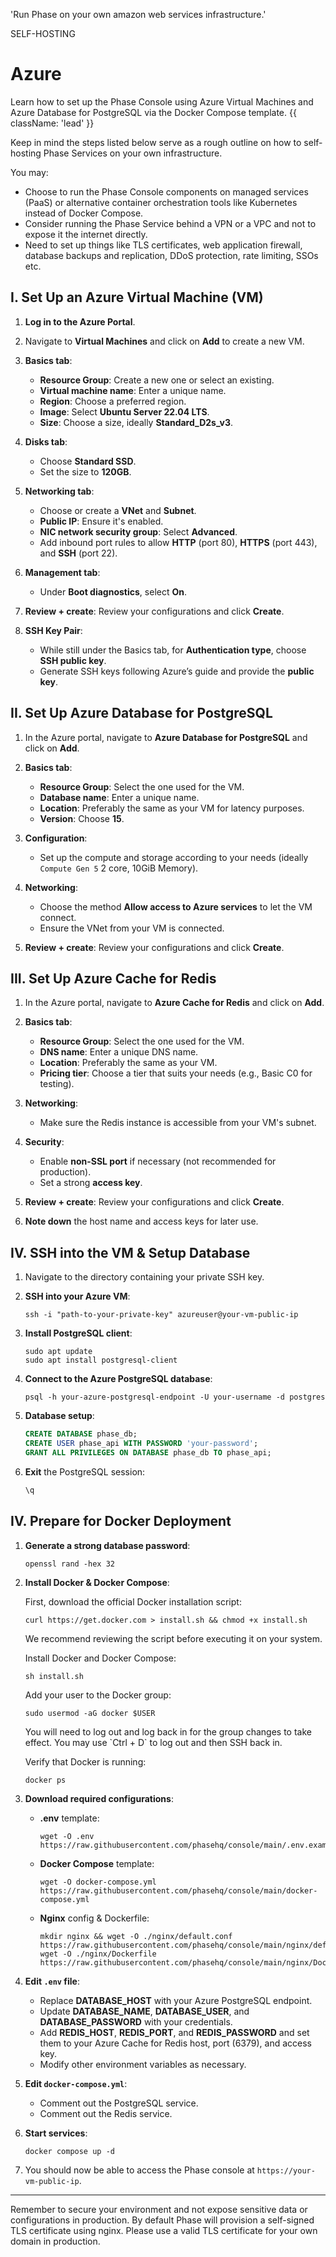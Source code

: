 
  'Run Phase on your own amazon web services infrastructure.'

<Tag variant="small">SELF-HOSTING</Tag>

# Azure

Learn how to set up the Phase Console using Azure Virtual Machines and Azure Database for PostgreSQL via the Docker Compose template. {{ className: 'lead' }}

Keep in mind the steps listed below serve as a rough outline on how to self-hosting Phase Services on your own infrastructure.

You may:

- Choose to run the Phase Console components on managed services (PaaS) or alternative container orchestration tools like Kubernetes instead of Docker Compose.
- Consider running the Phase Service behind a VPN or a VPC and not to expose it the internet directly.
- Need to set up things like TLS certificates, web application firewall, database backups and replication, DDoS protection, rate limiting, SSOs etc.

## I. Set Up an Azure Virtual Machine (VM)

1. **Log in to the Azure Portal**.

2. Navigate to **Virtual Machines** and click on **Add** to create a new VM.

3. **Basics tab**:

   - **Resource Group**: Create a new one or select an existing.
   - **Virtual machine name**: Enter a unique name.
   - **Region**: Choose a preferred region.
   - **Image**: Select **Ubuntu Server 22.04 LTS**.
   - **Size**: Choose a size, ideally **Standard_D2s_v3**.

4. **Disks tab**:

   - Choose **Standard SSD**.
   - Set the size to **120GB**.

5. **Networking tab**:

   - Choose or create a **VNet** and **Subnet**.
   - **Public IP**: Ensure it's enabled.
   - **NIC network security group**: Select **Advanced**.
   - Add inbound port rules to allow **HTTP** (port 80), **HTTPS** (port 443), and **SSH** (port 22).

6. **Management tab**:

   - Under **Boot diagnostics**, select **On**.

7. **Review + create**: Review your configurations and click **Create**.

8. **SSH Key Pair**:
   - While still under the Basics tab, for **Authentication type**, choose **SSH public key**.
   - Generate SSH keys following Azure’s guide and provide the **public key**.

## II. Set Up Azure Database for PostgreSQL

1. In the Azure portal, navigate to **Azure Database for PostgreSQL** and click on **Add**.

2. **Basics tab**:

   - **Resource Group**: Select the one used for the VM.
   - **Database name**: Enter a unique name.
   - **Location**: Preferably the same as your VM for latency purposes.
   - **Version**: Choose **15**.

3. **Configuration**:

   - Set up the compute and storage according to your needs (ideally `Compute Gen 5` 2 core, 10GiB Memory).

4. **Networking**:

   - Choose the method **Allow access to Azure services** to let the VM connect.
   - Ensure the VNet from your VM is connected.

5. **Review + create**: Review your configurations and click **Create**.

## III. Set Up Azure Cache for Redis

1. In the Azure portal, navigate to **Azure Cache for Redis** and click on **Add**.

2. **Basics tab**:

   - **Resource Group**: Select the one used for the VM.
   - **DNS name**: Enter a unique DNS name.
   - **Location**: Preferably the same as your VM.
   - **Pricing tier**: Choose a tier that suits your needs (e.g., Basic C0 for testing).

3. **Networking**:

   - Make sure the Redis instance is accessible from your VM's subnet.

4. **Security**:

   - Enable **non-SSL port** if necessary (not recommended for production).
   - Set a strong **access key**.

5. **Review + create**: Review your configurations and click **Create**.

6. **Note down** the host name and access keys for later use.

## IV. SSH into the VM & Setup Database

1. Navigate to the directory containing your private SSH key.
2. **SSH into your Azure VM**:

   ```fish
   ssh -i "path-to-your-private-key" azureuser@your-vm-public-ip
   ```

3. **Install PostgreSQL client**:

   ```fish
   sudo apt update
   sudo apt install postgresql-client
   ```

4. **Connect to the Azure PostgreSQL database**:

   ```fish
   psql -h your-azure-postgresql-endpoint -U your-username -d postgres
   ```

5. **Database setup**:

   ```sql
   CREATE DATABASE phase_db;
   CREATE USER phase_api WITH PASSWORD 'your-password';
   GRANT ALL PRIVILEGES ON DATABASE phase_db TO phase_api;
   ```

6. **Exit** the PostgreSQL session:
   ```sql
   \q
   ```

## IV. Prepare for Docker Deployment

1. **Generate a strong database password**:

   ```fish
   openssl rand -hex 32
   ```

2. **Install Docker & Docker Compose**:

   First, download the official Docker installation script:

   ```fish
   curl https://get.docker.com > install.sh && chmod +x install.sh
   ```

   We recommend reviewing the script before executing it on your system.

   Install Docker and Docker Compose:

   ```fish
   sh install.sh
   ```

   Add your user to the Docker group:

   ```fish
   sudo usermod -aG docker $USER
   ```

   <Note>
   You will need to log out and log back in for the group changes to take effect. You may use `Ctrl + D` to log out and then SSH back in.
   </Note>

   Verify that Docker is running:

   ```fish
   docker ps
   ```

3. **Download required configurations**:

   - **.env** template:

     ```fish
     wget -O .env https://raw.githubusercontent.com/phasehq/console/main/.env.example
     ```

   - **Docker Compose** template:

     ```fish
     wget -O docker-compose.yml https://raw.githubusercontent.com/phasehq/console/main/docker-compose.yml
     ```

   - **Nginx** config & Dockerfile:
     ```fish
     mkdir nginx && wget -O ./nginx/default.conf https://raw.githubusercontent.com/phasehq/console/main/nginx/default.conf
     wget -O ./nginx/Dockerfile  https://raw.githubusercontent.com/phasehq/console/main/nginx/Dockerfile
     ```

4. **Edit `.env` file**:

   - Replace **DATABASE_HOST** with your Azure PostgreSQL endpoint.
   - Update **DATABASE_NAME**, **DATABASE_USER**, and **DATABASE_PASSWORD** with your credentials.
   - Add **REDIS_HOST**, **REDIS_PORT**, and **REDIS_PASSWORD** and set them to your Azure Cache for Redis host, port (6379), and access key.
   - Modify other environment variables as necessary.

5. **Edit `docker-compose.yml`**:

   - Comment out the PostgreSQL service.
   - Comment out the Redis service.

6. **Start services**:

   ```fish
   docker compose up -d
   ```

7. You should now be able to access the Phase console at `https://your-vm-public-ip`.

---

Remember to secure your environment and not expose sensitive data or configurations in production. By default Phase will provision a self-signed TLS certificate using nginx. Please use a valid TLS certificate for your own domain in production.
